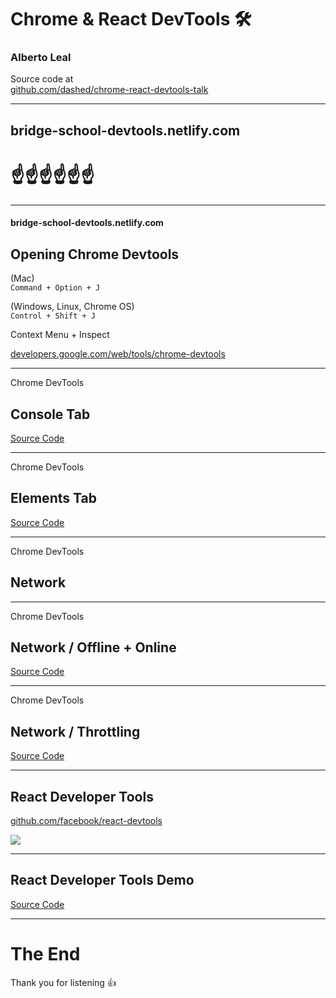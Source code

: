 


# Chrome & React DevTools 🛠️

### Alberto Leal

Source code at <br/> [github.com/dashed/chrome-react-devtools-talk](https://github.com/dashed/chrome-react-devtools-talk)

---

## bridge-school-devtools.netlify.com

# ☝️☝️☝️☝️☝️☝️

---

#### bridge-school-devtools.netlify.com

## Opening Chrome Devtools

(Mac) <br/> `Command + Option + J`

(Windows, Linux, Chrome OS) <br /> `Control + Shift + J`

Context Menu + Inspect

[developers.google.com/web/tools/chrome-devtools](https://developers.google.com/web/tools/chrome-devtools/)

---

Chrome DevTools

## Console Tab

<SayConsole />

[Source Code](https://github.com/dashed/chrome-react-devtools-talk/blob/master/src/say_console.js)

---

Chrome DevTools

## Elements Tab

<SayConsole />

[Source Code](https://github.com/dashed/chrome-react-devtools-talk/blob/master/src/say_console.js)

---

Chrome DevTools

## Network

---

Chrome DevTools

## Network / Offline + Online

<Network />

[Source Code](https://github.com/dashed/chrome-react-devtools-talk/blob/master/src/network.js)

---

Chrome DevTools

## Network / Throttling

<Unsplash />

[Source Code](https://github.com/dashed/chrome-react-devtools-talk/blob/master/src/unsplash.js)

---

## React Developer Tools

[github.com/facebook/react-devtools](https://github.com/facebook/react-devtools)

![](./static/react-devtools-full.gif)

---

## React Developer Tools Demo

<Counter />

[Source Code](https://github.com/dashed/chrome-react-devtools-talk/blob/master/src/counter.js)

---

# The End

Thank you for listening 👍
